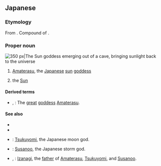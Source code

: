 ==Japanese==

===Etymology===
{{ja-kanjitab|あま|てらす|yomi=k}}
From {{etyl|ojp|ja|sort=あまてらす}}. Compound of {{compound|lang=ja|sort=あまてらす|天|tr1=ama|t1=sky, the heavens|照らす|tr2=terasu|t2=to illuminate something}}.

===Proper noun===
[[File:Amaterasu cave edit2.jpg|thumb|350 px|The Sun goddess emerging out of a cave, bringing sunlight back to the universe]]
{{ja-pos|proper|あまてらす|アマテラス}}

# {{lb|ja|Japanese mythology|Shinto|sort=あまてらす}} [[Amaterasu]], the [[Japanese]] [[sun]] [[goddess]]
# {{lb|ja|poetic|sort=あまてらす}} the [[Sun]]

====Derived terms====
* {{l|ja|天照大神}}, {{l|ja|天照大御神|tr=[[あまてらすおおみかみ]], ''[[Amaterasu ōmikami]]''}}: The [[great]] [[goddess]] [[Amaterasu]].

====See also====
* {{pedialite|lang=ja}}
* {{pedialite|Amaterasu}}
* {{l|ja|月読|tr=[[つくよみ]], ''[[Tsukuyomi]]''}}: [[Tsukuyomi]], the Japanese moon god.
* {{l|ja|須佐之男|tr=[[すさのお]], ''[[Susanoo]]''}}: [[Susanoo]], the Japanese storm god.
* {{l|ja|伊邪那岐}}, {{l|ja|伊弉諾|tr=[[いざなぎ]], ''[[Izanagi]]''}}: [[Izanagi]], the [[father]] of [[Amaterasu]], [[Tsukuyomi]], and [[Susanoo]].
{{catlangcode|ja|Gods|Japanese mythology|sort=あまてらす}}